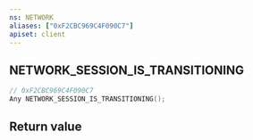 ```yaml
---
ns: NETWORK
aliases: ["0xF2CBC969C4F090C7"]
apiset: client
---
```

## NETWORK_SESSION_IS_TRANSITIONING

```c
// 0xF2CBC969C4F090C7
Any NETWORK_SESSION_IS_TRANSITIONING();
```



## Return value